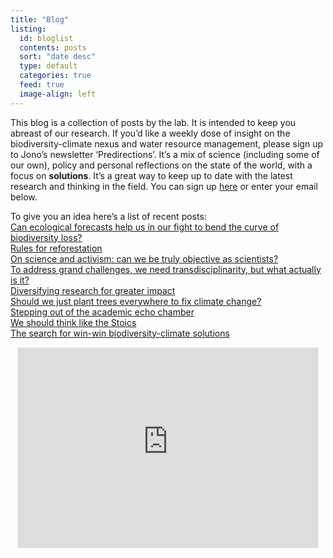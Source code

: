 ```yaml
---
title: "Blog"
listing:
  id: bloglist
  contents: posts
  sort: "date desc"
  type: default
  categories: true
  feed: true
  image-align: left
---
```


This blog is a collection of posts by the lab. It is intended to keep you abreast of our research. If you'd like a weekly dose of insight on the biodiversity-climate nexus and water resource management, please sign up to Jono's newsletter 'Predirections'. It's a mix of science (including some of our own), policy and personal reflections on the state of the world, with a focus on **solutions**. It's a great way to keep up to date with the latest research and thinking in the field. You can sign up [here](https://predirections.substack.com) or enter your email below. 

To give you an idea here's a list of recent posts:  
[Can ecological forecasts help us in our fight to bend the curve of biodiversity loss?](https://predirections.substack.com/p/can-ecological-forecasts-help-us)  
[Rules for reforestation](https://predirections.substack.com/p/rules-for-reforestation)  
[On science and activism: can we be truly objective as scientists?](https://predirections.substack.com/p/on-science-and-activism-can-we-be)  
[To address grand challenges, we need transdisciplinarity, but what actually is it?](https://predirections.substack.com/p/to-address-grand-challenges-we-need)  
[Diversifying research for greater impact](https://predirections.substack.com/p/diversifying-research-for-greater)  
[Should we just plant trees everywhere to fix climate change?](https://predirections.substack.com/p/should-we-just-plant-trees-everywhere)  
[Stepping out of the academic echo chamber](https://predirections.substack.com/p/stepping-out-of-the-academic-echo)  
[We should think like the Stoics](https://predirections.substack.com/p/we-should-think-like-the-stoics)  
[The search for win-win biodiversity-climate solutions](https://predirections.substack.com/p/the-search-for-win-win-biodiversity)  


<center>

<iframe src="https://predirections.substack.com/embed" width="480" height="320" style="border:1px solid #EEE; background:white;" frameborder="0" scrolling="no"></iframe>

</center>

<br><br>


::: {#bloglist}
:::
